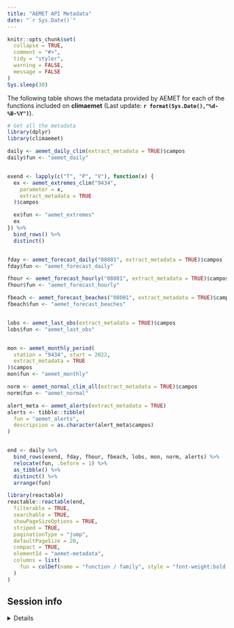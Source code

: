```yaml
---
title: "AEMET API Metadata"
date: "`r Sys.Date()`"
---
```


```r
knitr::opts_chunk$set(
  collapse = TRUE,
  comment = "#>",
  tidy = "styler",
  warning = FALSE,
  message = FALSE
)
Sys.sleep(30)
```

The following table shows the metadata provided by AEMET for each of the
functions included on **climaemet** (Last update:
**`r format(Sys.Date(),"%d-%B-%Y")`**).

```r
# Get all the metadata
library(dplyr)
library(climaemet)

daily <- aemet_daily_clim(extract_metadata = TRUE)$campos
daily$fun <- "aemet_daily"


exend <- lapply(c("T", "P", "V"), function(x) {
  ex <- aemet_extremes_clim("9434",
    parameter = x,
    extract_metadata = TRUE
  )$campos

  ex$fun <- "aemet_extremes"
  ex
}) %>%
  bind_rows() %>%
  distinct()


fday <- aemet_forecast_daily("08001", extract_metadata = TRUE)$campos
fday$fun <- "aemet_forecast_daily"

fhour <- aemet_forecast_hourly("08001", extract_metadata = TRUE)$campos
fhour$fun <- "aemet_forecast_hourly"

fbeach <- aemet_forecast_beaches("08001", extract_metadata = TRUE)$campos
fbeach$fun <- "aemet_forecast_beaches"


lobs <- aemet_last_obs(extract_metadata = TRUE)$campos
lobs$fun <- "aemet_last_obs"


mon <- aemet_monthly_period(
  station = "9434", start = 2022,
  extract_metadata = TRUE
)$campos
mon$fun <- "aemet_monthly"

norm <- aemet_normal_clim_all(extract_metadata = TRUE)$campos
norm$fun <- "aemet_normal"

alert_meta <- aemet_alerts(extract_metadata = TRUE)
alerts <- tibble::tibble(
  fun = "aemet_alerts",
  descripcion = as.character(alert_meta$campos)
)


end <- daily %>%
  bind_rows(exend, fday, fhour, fbeach, lobs, mon, norm, alerts) %>%
  relocate(fun, .before = 1) %>%
  as_tibble() %>%
  distinct() %>%
  arrange(fun)

library(reactable)
reactable::reactable(end,
  filterable = TRUE,
  searchable = TRUE,
  showPageSizeOptions = TRUE,
  striped = TRUE,
  paginationType = "jump",
  defaultPageSize = 20,
  compact = TRUE,
  elementId = "aemet-metadata",
  columns = list(
    fun = colDef(name = "function / family", style = "font-weight:bold;")
  )
)
```

## Session info

<details>

<summary>Details</summary>

```r
if (!require("sessioninfo")) {
  install.packages("sessioninfo")
}
sessioninfo::session_info()
```

</details>
